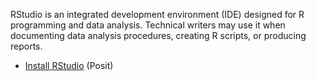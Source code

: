 
RStudio is an integrated development environment (IDE) designed for R programming and data analysis. Technical writers may use it when documenting data analysis procedures, creating R scripts, or producing reports.

* [Install RStudio](https://posit.co/download/rstudio-desktop/) (Posit)